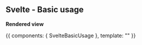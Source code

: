 


<Meta title="Svelte/Basic usage" parameters={defaultDocParams()} />

<Installation packages="svelte-gstatem" />

## Svelte - Basic usage

**Rendered view**

<Canvas className="custom-docs-story">
	<Story name="Basic usage">
		{{
			components: { SvelteBasicUsage },
			template: "<SvelteBasicUsage />"
		}}
	</Story>
</Canvas>

